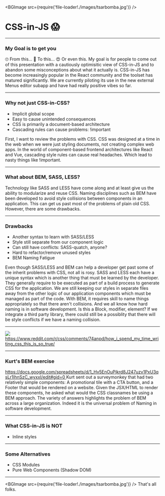 
<BGImage src={require('file-loader!./images/tsarbomba.jpg')} />

# CSS-in-JS  😱

---

### My Goal is to get you
<Flex>
  <Stack x={100}>
    <Stack y={2}>
      <Box fontSize={100}>🙄</Box>
    </Stack>
    <Box>
      From this...
    </Box>
  </Stack>

  <Stack x={100}>
    <Stack y={2}>
      <Box fontSize={100}>🤔</Box>
    </Stack>
    <Box>
      To this...
    </Box>
  </Stack>

  <Box>
    <Stack y={2}>
      <Box fontSize={100}>😍</Box>
    </Stack>
    <Box>
      Or even this.
    </Box>
  </Box>
</Flex>

<Notes>
  My goal is for people to come out of this presentation with a cautiously optimisitic view of CSS-in-JS and to abandon some misconceptions about what it actually is.
  CSS-in-JS has become increasingly popular in the React community and the toolset has matured significantly.
  We are currently piloting its use in the new external Menus editor subapp and have had really positive vibes so far. 
</Notes>

---

### Why not just CSS-in-CSS?

<ul>
<Appear>
  <li>Implicit global scope</li>
  <li>Easy to cause unintended consequences</li>
  <li>CSS is primarily a document-based architecture</li>
  <li>Cascading rules can cause problems: !important</li>
</Appear>
</ul>

<Notes>
  First, I want to review the problems with CSS.
  CSS was designed at a time in the web when we were just styling documents, not creating complex web apps.
  In the world of component-based frontend architectures like React and Vue, cascading style rules can cause real headaches.
  Which lead to nasty things like !important.
</Notes> 

--- 

### What about BEM, SASS, LESS?

<Notes>
  Technology like SASS and LESS have come along and at least give us the ability to modularize and reuse CSS.  
  Naming disciplines such as BEM have been developed to avoid style collisions between components in an application.
  This can get us past most of the problems of plain old CSS.
  However, there are some drawbacks.
</Notes>

---

### Drawbacks

<ul>
<Appear>
  <li>Another syntax to learn with SASS/LESS</li>
  <li>Style still separate from our component logic</li>
  <li>Can still have conflicts: SASS-quatch, anyone?</li>
  <li>Hard to refactor/remove unused styles</li>
  <li>BEM Naming Fatigue</li>
</Appear>
</ul>

<Notes>
  Even though SASS/LESS and BEM can help a developer get past some of the inherit problems with CSS, not all is rosy.
  SASS and LESS each have a unique syntax which is another thing that must be learned by the developer.  They generally
  require to be executed as part of a build process to generate CSS for the application.  We are still keeping our styles
  in separate files away from the other logic of our application components which must be managed as part of the code.
  With BEM, it requires skill to name things appropriately so that there aren't collisions.  And we all know how hard
  naming is in software development.  Is this a Block, modifier, element?  If we integrate a third party library, there could
  still be a possiblity that there will be style conflicts if we have a naming collision.
</Notes>

---

<Flex justifyContent="center">
  <Box>
    <Image style={{ width: '800px', height: '600px', backgroundSize: 'contain'}} src={require('file-loader!./images/how-i-spend-time-writing-css.jpg')} />
  </Box>
</Flex>

<Box mt={50} fontSize={12}>
  <Flex justifyContent="center">
    <Box>
      <a target="_blank" href="https://www.reddit.com/r/css/comments/74anpd/how_i_spend_my_time_writing_css_this_is_so_true/">
        https://www.reddit.com/r/css/comments/74anpd/how_i_spend_my_time_writing_css_this_is_so_true/
      </a>
    </Box>
  </Flex>
</Box>

---

### Kurt's BEM exercise

<Box mt={50} fontSize={18}>
  <Flex justifyContent="center">
    <Box>
      <a target="_blank" href="https://docs.google.com/spreadsheets/d/1_Hv5EnOuPjkrd8J247uzv1PxU3qsLr1IhnSzC_wyxxI/edit#gid=0">
        https://docs.google.com/spreadsheets/d/1_Hv5EnOuPjkrd8J247uzv1PxU3qsLr1IhnSzC_wyxxI/edit#gid=0
      </a>
    </Box>
  </Flex>
</Box>

<Notes>
  Kurt sent out a surveymonkey that had two relatively simple components: A promotional tile with a CTA button, and a Footer
  that would be rendered on a website.
  Given the JSX/HTML to render these components, he asked what would the CSS classnames be using a BEM approach.
  The variety of answers highlights the problem of BEM across a large organization.  Indeed it is the universal problem of Naming in
  software development.
</Notes>

---

### What CSS-in-JS is NOT
<ul>
<Appear>
  <li>Inline styles</li>
</Appear>
</ul>

---

### Some Alternatives
* CSS Modules
* Pure Web Components (Shadow DOM)

---

<BGImage src={require('file-loader!./images/tsarbomba.jpg')} />
That's all folks.

